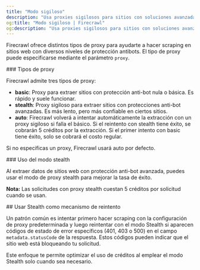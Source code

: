 ```yaml
---
title: "Modo sigiloso"
description: "Usa proxies sigilosos para sitios con soluciones avanzadas antibots"
og:title: "Modo sigiloso | Firecrawl"
og:description: "Usa proxies sigilosos para sitios con soluciones avanzadas antibots"
---
```



Firecrawl ofrece distintos tipos de proxy para ayudarte a hacer scraping en sitios web con diversos niveles de protección antibots. El tipo de proxy puede especificarse mediante el parámetro `proxy`.


<div id="proxy-types">
  ### Tipos de proxy
</div>

Firecrawl admite tres tipos de proxy:

- **basic**: Proxy para extraer sitios con protección anti-bot nula o básica. Es rápido y suele funcionar.
- **stealth**: Proxy sigiloso para extraer sitios con protecciones anti-bot avanzadas. Es más lento, pero más confiable en ciertos sitios.
- **auto**: Firecrawl volverá a intentar automáticamente la extracción con un proxy sigiloso si falla el básico. Si el reintento con stealth tiene éxito, se cobrarán 5 créditos por la extracción. Si el primer intento con basic tiene éxito, solo se cobrará el costo regular.

Si no especificas un proxy, Firecrawl usará auto por defecto.

<div id="using-stealth-mode">
  ### Uso del modo stealth
</div>

Al extraer datos de sitios web con protección anti-bot avanzada, puedes usar el modo de proxy stealth para mejorar la tasa de éxito.

<CodeGroup>

<ProxyPython />

<ProxyNode />

<ProxyCURL />

</CodeGroup>

**Nota:** Las solicitudes con proxy stealth cuestan 5 créditos por solicitud cuando se usan.

<div id="using-stealth-as-a-retry-mechanism">
  ## Usar Stealth como mecanismo de reintento
</div>

Un patrón común es intentar primero hacer scraping con la configuración de proxy predeterminada y luego reintentar con el modo Stealth si aparecen códigos de estado de error específicos (401, 403 o 500) en el campo `metadata.statusCode` de la respuesta. Estos códigos pueden indicar que el sitio web está bloqueando tu solicitud.

<CodeGroup>

<ProxyRetryPython />

<ProxyRetryNode />

<ProxyRetryCURL />

</CodeGroup>

Este enfoque te permite optimizar el uso de créditos al emplear el modo Stealth solo cuando sea necesario.
